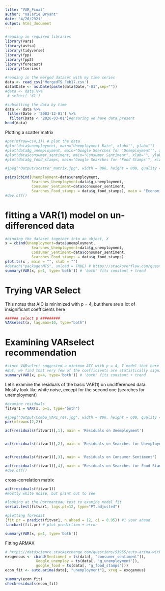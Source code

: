 ```yaml
---
title: "VAR_Final"
author: "Valarie Bryant"
date: "4/26/2021"
output: html_document
---
```


```r
#reading in required libraries
library(vars)
library(astsa)
library(tidyverse)
library(fpp)
library(fpp2)
library(forecast)
library(tseries)
```


```r
#reading in the merged dataset with my time series
data <- read_csv('MergedTS_Feb17.csv')
data$Date <- as.Date(paste(data$Date,"-01",sep=""))
#data <- data %>%
 # select(-'X1')

#subsetting the data by time
data <- data %>%
 filter(Date > '2003-12-01') %>%
  filter(Date < '2020-03-01')#ensuring we have data present
head(data)
```



Plotting a scatter matrix
```r
#par(mfrow=c(4,1)) # plot the data
#plot(data$unemployment, main="Unemployment Rate", xlab="", ylab="") 
#plot(data$g_unemployment, main="Google Searches for 'Unemployment'", xlab="", ylab="")
#plot(data$consumer_sentiment, main="Consumer Sentiment", xlab="", ylab="")
#plot(data$g_food_stamps, main="Google Searches for 'Food Stamps'", xlab="", ylab="")

#jpeg("Output/scatter_matrix.jpg", width = 800, height = 800, quality = 100)

pairs(cbind(Unemployment=data$unemployment, 
            Searches_Unemployment=data$g_unemployment, 
            Consumer_Sentiment=data$consumer_sentiment, 
            Searches_Food_stamps = data$g_food_stamps), main = 'Economic Data Correlations')
#dev.off()
```

# fitting a VAR(1) model on un-differenced data
```r
#binding the dataset together into an object, X
x = cbind(Unemployment=data$unemployment, 
            Searches_Unemployment=data$g_unemployment, 
            Consumer_Sentiment=data$consumer_sentiment, 
            Searches_Food_stamps = data$g_food_stamps)
plot.ts(x , main = "", xlab = "")
#detach("package:MTS", unload = TRUE) # https://stackoverflow.com/questions/35704112/error-in-r-trying-to-estmate-a-var-model 
summary(VAR(x, p=1, type='both')) # 'both' fits constant + trend
```

# Trying VAR Select
This notes that AIC is minimized with p = 4, but there are a lot of insignificant coefficients here
```r
###### select p #########        
VARselect(x, lag.max=10, type="both")

```
# Examining VARselect recommendation
```r
#since VARselect suggested a minimum AIC with p = 4, I model that here
#But, we find that very few of the coefficients are statistically significant.
summary(VAR(x, p=4, type='both')) # 'both' fits constant + trend


```






Let's examine the residuals of the basic VAR(1) on undifferenced data.
Mostly look like white noise, except for the second one (searches for unemployment)
```r
#examine residuals
fitvar1 = VAR(x, p=1, type="both")

#jpeg("Output/Combo_VAR1_res.jpg", width = 800, height = 600, quality = 100)
par(mfrow=c(2,2))

acf(residuals(fitvar1)[,1], main = 'Residuals on Unemployment')


acf(residuals(fitvar1)[,2], main = 'Residuals on Searches for Unemployment')


acf(residuals(fitvar1)[,3], main = 'Residuals on Consumer Sentiment')

acf(residuals(fitvar1)[,4], main = "Residuals on Searches for Food Stamps")
#dev.off()
```


cross-correlation matrix 

```r
acf(residuals(fitvar1))
#mostly white noise, but print out to see
```


```r
#looking at the Portmanteau test to examine model fit
serial.test(fitvar1, lags.pt=12, type="PT.adjusted")
```

```r
#plotting forecast
(fit.pr = predict(fitvar1, n.ahead = 12, ci = 0.95)) #1 year ahead
fanchart(fit.pr) # plot prediction + error
```

```r
summary(VAR(x, p=1, type='both'))
```




############################################################# 
############## Fitting ARMAX #######################
##################################################################
```r
# https://datascience.stackexchange.com/questions/53955/auto-arima-with-xreg-in-r-restriction-on-forecast-periods 
exogenous <- cbind(Sentiment = ts(data[, "consumer_sentiment"]),
              Google_unemploy = ts(data[, "g_unemployment"]),
              google_food = ts(data[, "g_food_stamps"]))
econ_fit <- auto.arima(data[, "unemployment"], xreg = exogenous)

summary(econ_fit)
checkresiduals(econ_fit)
```

